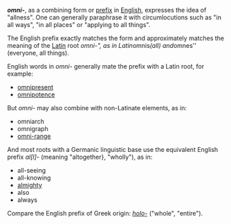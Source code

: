 '''''omni-''''', as a combining form or [[prefix]] in [[English language | English]], expresses the idea of "allness". One can generally paraphrase it with circumlocutions such as "in all ways", "in all places" or "applying to all things".

The English prefix exactly matches the form and approximately matches the meaning of the [[Latin]] root ''omni-", as in Latin ''omnis'' (all) and ''omnes'' (everyone, all things).

English words in ''omni-'' generally mate the prefix with a Latin root, for example:
* [[omnipresence | omnipresent]]
* [[omnipotence]]

But ''omni-'' may also combine with non-Latinate elements, as in:
* omniarch
* omnigraph
* [[VHF Omni Range | omni-range]]

And most roots with a Germanic linguistic base use the equivalent English prefix ''al[l]-'' (meaning "altogether}, "wholly"), as in:
* all-seeing
* all-knowing
* [[almighty]]
* also
* always

Compare the English prefix of Greek origin: ''[[holo-]]'' ("whole", "entire").

{{stub}}